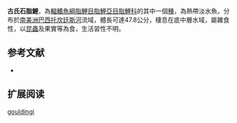 {{Speciesbox
| status = NE
| status_system = IUCN3.1
| image = 
| genus = Brycon
| species = gouldingi
| authority = [[Lima|Lima]], 2004
| synonyms = 
}}
'''古氏石脂鯉'''，為[[輻鰭魚綱|輻鰭魚綱]][[脂鯉目|脂鯉目]][[脂鯉亞目|脂鯉亞目]][[脂鯉科|脂鯉科]]的其中一個[[種|種]]，為熱帶淡水魚，分布於[[南美洲|南美洲]][[巴西|巴西]][[托坎廷斯河|托坎廷斯河]]流域，體長可達47.8公分，棲息在底中層水域，屬雜食性，以[[昆蟲|昆蟲]]及果實等為食，生活習性不明。

==参考文献==
{{refbegin}}
*{{FishBase_species|genus=Brycon|species=gouldingi|year=2013|month=11}}
{{refend}}

== 扩展阅读 ==
{{refbegin}}
{{wikispecies-inline|Brycon gouldingi|古氏石脂鯉}}
{{refend}}
{{Taxonbar|from=Q5518942}}

[[Category:石脂鯉屬|gouldingi]]


{{魚類小作品}}